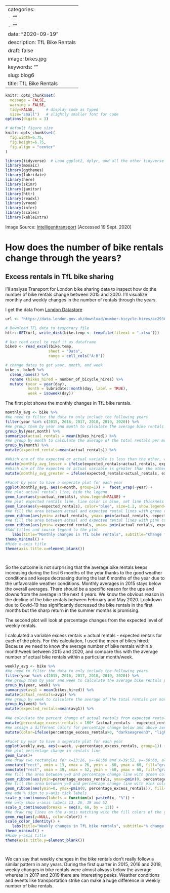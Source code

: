 
---
categories:
- ""
- ""
date: "2020-09-19"
description: TfL Bike Rentals
draft: false
image: bikes.jpg
keywords: ""
slug: blog6
title: TfL Bike Rentals
---

```r
knitr::opts_chunk$set(
  message = FALSE, 
  warning = FALSE, 
  tidy=FALSE,     # display code as typed
  size="small")   # slightly smaller font for code
options(digits = 3)

# default figure size
knitr::opts_chunk$set(
  fig.width=6.75, 
  fig.height=6.75,
  fig.align = "center"
)
```


```r
library(tidyverse)  # Load ggplot2, dplyr, and all the other tidyverse packages
library(mosaic)
library(ggthemes)
library(lubridate)
library(here)
library(skimr)
library(janitor)
library(httr)
library(readxl)
library(vroom)
library(infer)
library(scales)
library(kableExtra)
```
Image Source: [Intelligenttransport](https://www.intelligenttransport.com/transport-news/94415/tfl-and-santander-record-87-million-bike-hires-since-2010-launch/) [Accessed 19 Sept. 2020]

# How does the number of bike rentals change through the years?

## Excess rentals in TfL bike sharing

I'll analyze Transport for London bike sharing data to inspect how do the number of bike rentals change between 2015 and 2020. I'll visualize monthly and weekly changes in the number of rentals through the years.

I get the data from [London Datastore](https://data.london.gov.uk)

```r
url <- "https://data.london.gov.uk/download/number-bicycle-hires/ac29363e-e0cb-47cc-a97a-e216d900a6b0/tfl-daily-cycle-hires.xlsx"

# Download TFL data to temporary file
httr::GET(url, write_disk(bike.temp <- tempfile(fileext = ".xlsx")))

# Use read_excel to read it as dataframe
bike0 <- read_excel(bike.temp,
                   sheet = "Data",
                   range = cell_cols("A:B"))

# change dates to get year, month, and week
bike <- bike0 %>% 
  clean_names() %>% 
  rename (bikes_hired = number_of_bicycle_hires) %>% 
  mutate (year = year(day),
          month = lubridate::month(day, label = TRUE),
          week = isoweek(day))
```

The first plot shows the monthly changes in TfL bike rentals.


```r

monthly_avg <- bike %>% 
#We need to filter the data to only include the following years
filter(year %in% c(2015, 2016, 2017, 2018, 2019, 2020)) %>% 
#We group them by year and month to calculate the average bike rentals per month in each year, this is the actual number of rentals in that particular month
group_by(year,month) %>% 
summarise(actual_rentals = mean(bikes_hired)) %>% 
#We group by month to calculate the average of the total rentals per month per year, this is the expected number of rentals for any year
group_by(month) %>% 
mutate(expected_rentals=mean(actual_rentals)) %>% 

#Which one of the expected or actual variable is less than the other, we store it by creating a new column
mutate(monthly_avg_lesser = ifelse(expected_rentals<actual_rentals, expected_rentals, actual_rentals)) %>% 
#Which one of the expected or actual variable is greater than the other, we store it by creating a new column
mutate(monthly_avg_greater = ifelse(expected_rentals>actual_rentals, expected_rentals, actual_rentals))  
  
#Facet by year to have a seperate plot for each year
ggplot(monthly_avg, aes(x=month, group=1)) +  facet_wrap(~year) +
#We plot actual rentals line, hide the legend
geom_line(aes(y=actual_rentals), show.legend=FALSE) + 
#We plot expected rentals line, line color is blue, set line thickness to 1.2, hide the legend  
geom_line(aes(y=expected_rentals), color="blue", size=1.2, show.legend=FALSE)  +
#We fill the area between actual and expected rental lines with green color when the actual rental is less than the expected rental 
geom_ribbon(aes(ymin= actual_rentals, ymax= pmin(actual_rentals, expected_rentals)), fill="darkseagreen3", show.legend=FALSE) +
#We fill the area between actual and expected rental lines with pink color when the expected rental is less than the actual rental 
geom_ribbon(aes(ymin= expected_rentals, ymax= pmin(actual_rentals, expected_rentals)), fill="lightpink3", show.legend=FALSE) + 
#Add titles and source legend to the plot  
   labs(title="Monthly changes in TfL bike rentals", subtitle="Change from monthly average shown in blue \nand calculated between 2015-2019", y="bike rentals", caption="Source: TfL, London Data Source") +
theme_minimal() +
#Hide x-axis title
theme(axis.title.x=element_blank())

 


```

So the outcome is not surprising that the average bike rentals keeps increasing during the first 6 months of the year thanks to the good weather conditions and keeps decreasing during the last 6 months of the year due to the unfavorable weather conditions. Monthly averages in 2015 stays below the overall averages. There should be a specific reason for the ups and downs from the average in the next 4 years. We know the obvious reason in the decline of the bike rentals between February and May 2020. Lockdown due to Covid-19 has significantly decreased the bike rentals in the first months but the sharp return in the summer months is promising.

The second plot will look at percentage changes from the expected level of weekly rentals.

I calculated a variable excess rentals = actual rentals - expected rentals for each of the plots. For this calculation, I used the mean of bikes hired. Because we need to know the average number of bike rentals within a month/week between 2015 and 2020, and compare this with the average number of actual bike rentals within a particular month/week. 


```r

weekly_avg <- bike %>% 
#We need to filter the data to only include the following years  
filter(year %in% c(2015, 2016, 2017, 2018, 2019, 2020)) %>% 
#We group them by year and week to calculate the average bike rentals per week in each year, this is the actual number of rentals in that particular week
group_by(year, week) %>% 
summarise(avg1 = mean(bikes_hired)) %>% 
mutate(actual_rentals=avg1) %>% 
#We group by week to calculate the average of the total rentals per month per year, this is the expected number of rentals for any year
group_by(week) %>% 
mutate(expected_rentals=mean(avg1)) %>% 
  
#We calculate the percent change of actual rentals from expected rentals
mutate(percentage_excess_rentals = 100* (actual_rentals - expected_rentals)/expected_rentals) %>% 
#We assign a different colors for percentage change below and above zero   
mutate(Color=ifelse(percentage_excess_rentals>0, "darkseagreen3", "lightpink3")) 

#Facet by year to have a seperate plot for each year
ggplot(weekly_avg, aes(x=week, y=percentage_excess_rentals, group=1)) + facet_wrap(~year) +
#We plot percentage change in rentals line
geom_line()+ 
#We draw two rectangles for x=13:26, y=-60:60 and x=39:52, y=-60:60, alpha defines transparency of the rectangles, we make them transparent by taking it 0.5  
annotate("rect", xmin = 13, xmax = 26, ymin = -60, ymax = 60, fill="gray82", alpha = 0.5) +
annotate("rect", xmin = 39, xmax = 52, ymin = -60, ymax = 60, fill="gray82", alpha = 0.5) +
#We fill the area between y=0 and percentage change line with green color when the percentage change is greater than zero
geom_ribbon(aes(ymin=percentage_excess_rentals, ymax=pmin(0, percentage_excess_rentals)), fill="darkseagreen3") +
#We fill the area between y=0 and percentage change line with pink color when the percentage change is less than zero  
geom_ribbon(aes(ymin=0, ymax=pmin(0, percentage_excess_rentals)), fill="lightpink3") + 
#We add % sign to y-axis tick labels  
scale_y_continuous(labels = function(x) paste0(x, "%")) +
#We only show x-axis labels 13, 26, 39 and 52 
scale_x_continuous(breaks = seq(0, 60, by = 13)) +
#We draw rug lines on the x-axis matching with the fill colors of the geom_ribbon
geom_rug(aes(y=NULL, color=Color)) +
scale_color_identity() +
   labs(title="Weekly changes in TfL bike rentals", subtitle="% change from weekly averages \ncalculated between 2015-2019", caption="Source: TfL, London Data Source") +
theme_minimal() +
#Hide y-axis title
theme(axis.title.y=element_blank())




```

We can say that weekly changes in the bike rentals don't really follow a similar pattern in any years. During the first quarter in 2015, 2016 and 2018, weekly changes in bike rentals were almost always below the average whereas in 2017 and 2019 there are interesting peaks. Weather conditions and events like transportation strike can make a huge difference in weekly number of bike rentals.



